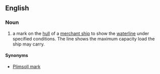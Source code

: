 ==English==

===Noun===
{{en-noun}}

# {{context|nautical}} a mark on the [[hull]] of a [[merchant ship]] to show the [[waterline]] under specified conditions. The line shows the maximum capacity load the ship may carry.

====Synonyms====
*[[Plimsoll mark]]